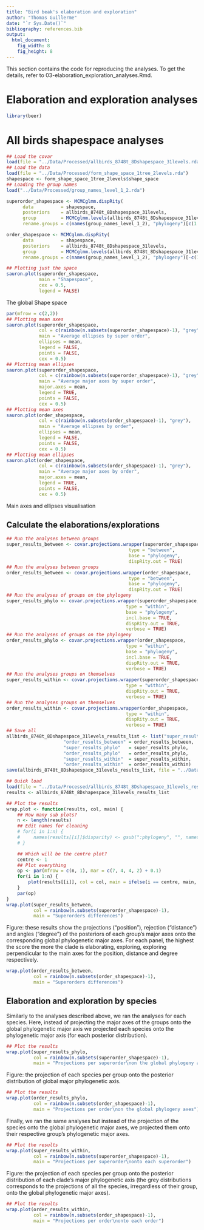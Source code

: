 ```yaml
---
title: "Bird beak's elaboration and exploration"
author: "Thomas Guillerme"
date: "`r Sys.Date()`"
bibliography: references.bib
output:
  html_document:
    fig_width: 8
    fig_height: 8
---
```


This section contains the code for reproducing the analyses. To get the details, refer to 03-elaboration_exploration_analyses.Rmd.

# Elaboration and exploration analyses

```r
library(beer)
```

# All birds shapespace analyses

```r
## Load the covar
load(file = "../Data/Processed/allbirds_8748t_8Dshapespace_31levels.rda")
## Load the data
load(file = "../Data/Processed/form_shape_space_1tree_2levels.rda")
shapespace <- form_shape_space_1tree_2levels$shape_space
## Loading the group names
load("../Data/Processed/group_names_level_1_2.rda")

superorder_shapespace <- MCMCglmm.dispRity(
      data          = shapespace,
      posteriors    = allbirds_8748t_8Dshapespace_31levels,
      group         = MCMCglmm.levels(allbirds_8748t_8Dshapespace_31levels)[c(1:8, 32)],
      rename.groups = c(names(group_names_level_1_2), "phylogeny")[c(1:8, 32)])

order_shapespace <- MCMCglmm.dispRity(
      data          = shapespace,
      posteriors    = allbirds_8748t_8Dshapespace_31levels,
      group         = MCMCglmm.levels(allbirds_8748t_8Dshapespace_31levels)[-c(1:8, 33)],
      rename.groups = c(names(group_names_level_1_2), "phylogeny")[-c(1:8,33)])
```


```r
## Plotting just the space
sauron.plot(superorder_shapespace,
            main = "Shapespace",
            cex = 0.5,
            legend = FALSE)
```
The global Shape space


```r
par(mfrow = c(2,2))
## Plotting mean axes
sauron.plot(superorder_shapespace,
            col = c(rainbow(n.subsets(superorder_shapespace)-1), "grey"),
            main = "Average ellipses by super order",
            ellipses = mean,
            legend = FALSE,
            points = FALSE,
            cex = 0.5)
## Plotting mean ellipses
sauron.plot(superorder_shapespace,
            col = c(rainbow(n.subsets(superorder_shapespace)-1), "grey"),
            main = "Average major axes by super order",
            major.axes = mean,
            legend = TRUE,
            points = FALSE,
            cex = 0.5)
## Plotting mean axes
sauron.plot(order_shapespace,
            col = c(rainbow(n.subsets(order_shapespace)-1), "grey"),
            main = "Average ellipses by order",
            ellipses = mean,
            legend = FALSE,
            points = FALSE,
            cex = 0.5)
## Plotting mean ellipses
sauron.plot(order_shapespace,
            col = c(rainbow(n.subsets(order_shapespace)-1), "grey"),
            main = "Average major axes by order",
            major.axes = mean,
            legend = TRUE,
            points = FALSE,
            cex = 0.5)
```
Main axes and ellipses visualisation

## Calculate the elaborations/explorations

```r
## Run the analyses between groups
super_results_between <- covar.projections.wrapper(superorder_shapespace,
                                             type = "between",
                                             base = "phylogeny",
                                             dispRity.out = TRUE)
## Run the analyses between groups
order_results_between <- covar.projections.wrapper(order_shapespace,
                                             type = "between",
                                             base = "phylogeny",
                                             dispRity.out = TRUE)
## Run the analyses of groups on the phylogeny
super_results_phylo <- covar.projections.wrapper(superorder_shapespace,
                                            type = "within",
                                            base = "phylogeny",
                                            incl.base = TRUE,
                                            dispRity.out = TRUE,
                                            verbose = TRUE)
## Run the analyses of groups on the phylogeny
order_results_phylo <- covar.projections.wrapper(order_shapespace,
                                            type = "within",
                                            base = "phylogeny",
                                            incl.base = TRUE,
                                            dispRity.out = TRUE,
                                            verbose = TRUE)
## Run the analyses groups on themselves
super_results_within <- covar.projections.wrapper(superorder_shapespace,
                                            type = "within",
                                            dispRity.out = TRUE,
                                            verbose = TRUE)
## Run the analyses groups on themselves
order_results_within <- covar.projections.wrapper(order_shapespace,
                                            type = "within",
                                            dispRity.out = TRUE,
                                            verbose = TRUE)
## Save all
allbirds_8748t_8Dshapespace_31levels_results_list <- list("super_results_between" = super_results_between,
                     "order_results_between" = order_results_between,
                     "super_results_phylo"   = super_results_phylo,
                     "order_results_phylo"   = order_results_phylo,
                     "super_results_within"  = super_results_within,
                     "order_results_within"  = order_results_within)
save(allbirds_8748t_8Dshapespace_31levels_results_list, file = "../Data/Processed/allbirds_8748t_8Dshapespace_31levels_results_list.rda")
```

```r
## Quick load
load(file = "../Data/Processed/allbirds_8748t_8Dshapespace_31levels_results_list.rda")
results <- allbirds_8748t_8Dshapespace_31levels_results_list
```


```r
## Plot the results
wrap.plot <- function(results, col, main) {
    ## How many sub plots?
    n <- length(results)
    ## Edit names for cleaning
    # for(i in 1:n) {
    #     names(results[[i]]$disparity) <- gsub(":phylogeny", "", names(results[[i]]$disparity))
    # }

    ## Which will be the centre plot?
    centre <- 1
    ## Plot everything
    op <- par(mfrow = c(n, 1), mar = c(7, 4, 4, 2) + 0.1)
    for(i in 1:n) {
        plot(results[[i]], col = col, main = ifelse(i == centre, main, ""), las = 2, xlab = "")
    }
    par(op)
}
wrap.plot(super_results_between,
          col = rainbow(n.subsets(superorder_shapespace)-1),
          main = "Superorders differences")
```
Figure: these results show the projections ("position"), rejection ("distance") and angles ("degree") of the posteriors of each group's major axes onto the corresponding global phylogenetic major axes. For each panel, the highest the score the more the clade is elaborating, exploring, exploring perpendicular to the main axes for the position, distance and degree respectively.


```r
wrap.plot(order_results_between,
          col = rainbow(n.subsets(order_shapespace)-1),
          main = "Superorders differences")
```

## Elaboration and exploration by species

Similarly to the analyses described above, we ran the analyses for each species.
Here, instead of projecting the major axes of the groups onto the global phylogenetic major axis we projected each species onto the phylogenetic major axis (for each posterior distribution).

```r

## Plot the results
wrap.plot(super_results_phylo,
          col = rainbow(n.subsets(superorder_shapespace)-1),
          main = "Projections per superorder\non the global phylogeny axes")
```
Figure: the projection of each species per group onto the posterior distribution of global major phylogenetic axis.

```r

## Plot the results
wrap.plot(order_results_phylo,
          col = rainbow(n.subsets(order_shapespace)-1),
          main = "Projections per order\non the global phylogeny axes")
```


Finally, we ran the same analyses but instead of the projection of the species onto the global phylogenetic major axes, we projected them onto their respective group's phylogenetic major axes.




```r

## Plot the results
wrap.plot(super_results_within,
          col = rainbow(n.subsets(superorder_shapespace)-1),
          main = "Projections per superorder\nonto each superorder")
```
Figure: the projection of each species per group onto the posterior distribution of each clade's major phylogenetic axis (the grey distributions corresponds to the projections of all the species, irregardless of their group, onto the global phylogenetic major axes).


```r

## Plot the results
wrap.plot(order_results_within,
          col = rainbow(n.subsets(order_shapespace)-1),
          main = "Projections per order\nonto each order")
```


